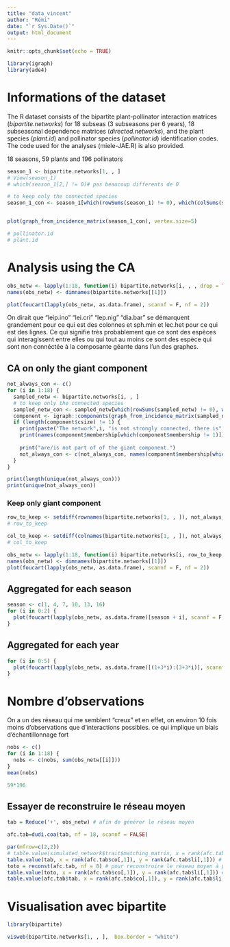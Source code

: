 ```yaml
---
title: "data_vincent"
author: "Rémi"
date: "`r Sys.Date()`"
output: html_document
---
```


```r
knitr::opts_chunk$set(echo = TRUE)
```

```r
library(igraph)
library(ade4)
```

# Informations of the dataset

The R dataset consists of the bipartite plant-pollinator interaction matrices (*bipartite.networks*) for 18 subseas (3 subseasons per 6 years), 18 subseasonal dependence matrices (*directed.networks*), and the plant species (*plant.id*) and pollinator species (*pollinator.id*) identification codes. The code used for the analyses (miele-JAE.R) is also provided.

18 seasons, 59 plants and 196 pollinators

```r
season_1 <- bipartite.networks[1, , ]
# View(season_1)
# which(season_1[2,] != 0)# pas beaucoup differents de 0

# to keep only the connected species
season_1_con <- season_1[which(rowSums(season_1) != 0), which(colSums(season_1) != 0)]


plot(graph_from_incidence_matrix(season_1_con), vertex.size=5)
```


```r
# pollinator.id
# plant.id
```

# Analysis using the CA

```r
obs_netw <- lapply(1:18, function(i) bipartite.networks[i, , , drop = TRUE])
names(obs_netw) <- dimnames(bipartite.networks[[1]])

plot(foucart(lapply(obs_netw, as.data.frame), scannf = F, nf = 2))
```

On dirait que "leip.ino" "lei.cri" "lep.nig" "dia.bar" se démarquent grandement pour ce qui est des colonnes et sph.min et lec.het pour ce qui est des lignes. Ce qui signifie très probablement que ce sont des espèces qui interagissent entre elles ou qui tout au moins ce sont des espèce qui sont non connéctée à la composante géante dans l'un des graphes.

## CA on only the giant component

```r
not_always_con <- c()
for (i in 1:18) {
  sampled_netw <- bipartite.networks[i, , ]
  # to keep only the connected species
  sampled_netw_con <- sampled_netw[which(rowSums(sampled_netw) != 0), which(colSums(sampled_netw) != 0)]
  component <- igraph::components(graph_from_incidence_matrix(sampled_netw_con))
  if (length(component$csize) != 1) {
    print(paste("The network",i, "is not strongly connected, there is", component$no, "connected components"))
    print(names(component$membership[which(component$membership != 1)]))
    
    print("are/is not part of of the giant component.")
    not_always_con <- c(not_always_con, names(component$membership[which(component$membership != 1)]))
  }
}

print(length(unique(not_always_con)))
print(unique(not_always_con))
```

### Keep only giant component

```r
row_to_keep <- setdiff(rownames(bipartite.networks[1, , ]), not_always_con)
# row_to_keep

col_to_keep <- setdiff(colnames(bipartite.networks[1, , ]), not_always_con)
# col_to_keep
```


```r
obs_netw <- lapply(1:18, function(i) bipartite.networks[i, row_to_keep, col_to_keep, drop = TRUE])
names(obs_netw) <- dimnames(bipartite.networks[[1]])
plot(foucart(lapply(obs_netw, as.data.frame), scannf = F, nf = 2))
```


## Aggregated for each season

```r
season <- c(1, 4, 7, 10, 13, 16)
for (i in 0:2) {
  plot(foucart(lapply(obs_netw, as.data.frame)[season + i], scannf = F, nf = 2))
}
```

## Aggregated for each year

```r
for (i in 0:5) {
  plot(foucart(lapply(obs_netw, as.data.frame)[(1+3*i):(3+3*i)], scannf = F, nf = 2))
}
```

# Nombre d'observations

On a un des réseau qui me semblent "creux" et en effet, on environ 10 fois moins d'observations que d'interactions possibles. ce qui implique un biais d'échantillonnage fort

```r
nobs <- c()
for (i in 1:18) {
  nobs <- c(nobs, sum(obs_netw[[i]]))
}
mean(nobs)

59*196
```

## Essayer de reconstruire le réseau moyen

```r
tab = Reduce('+', obs_netw) # afin de générer le réseau moyen

afc.tab=dudi.coa(tab, nf = 18, scannf = FALSE)

par(mfrow=c(2,2))
# table.value(simulated_network$trait$matching_matrix, x = rank(afc.tab$co[,1]), y = rank(afc.tab$li[,1])) # trait matching matrix et tri selon le premier axe
table.value(tab, x = rank(afc.tab$co[,1]), y = rank(afc.tab$li[,1])) # réseau moyen observé
toto = reconst(afc.tab, nf = 8) # pour reconstruire le réseau moyen à partir des positions sur l'AFC mais on voudrait plustôt obtenir le trait matching
table.value(toto, x = rank(afc.tab$co[,1]), y = rank(afc.tab$li[,1])) # plot le réseau reconstruit
table.value(afc.tab$tab, x = rank(afc.tab$co[,1]), y = rank(afc.tab$li[,1])) # transformed average table
```

# Visualisation avec bipartite

```r
library(bipartite)
```

```r
visweb(bipartite.networks[1, , ],  box.border = "white")
```

